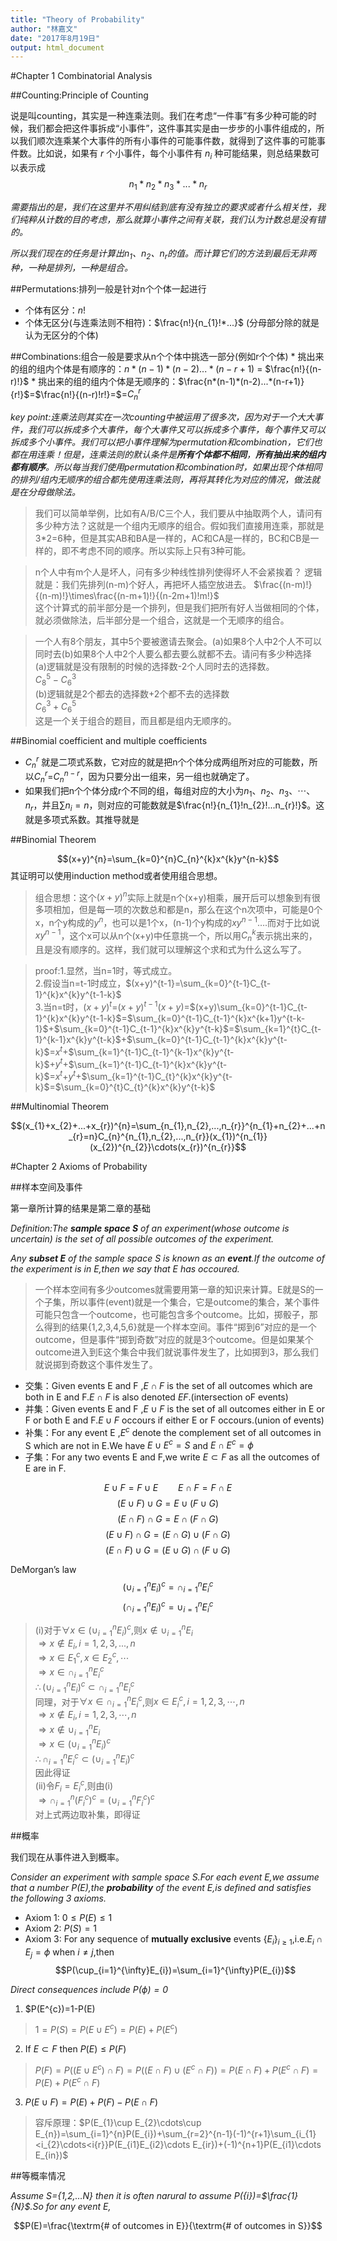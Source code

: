 ```yaml
---
title: "Theory of Probability"
author: "林嘉文"
date: "2017年8月19日"
output: html_document
---
```

#Chapter 1 Combinatorial Analysis

##Counting:Principle of Counting

说是叫counting，其实是一种连乘法则。我们在考虑“一件事”有多少种可能的时候，我们都会把这件事拆成“小事件”，这件事其实是由一步步的小事件组成的，所以我们顺次连乘某个大事件的所有小事件的可能事件数，就得到了这件事的可能事件数。比如说，如果有 *r* 个小事件，每个小事件有 $n_{i}$ 种可能结果，则总结果数可以表示成
$$n_{1}*n_{2}*n_{3}*...*n_{r}$$

*需要指出的是，我们在这里并不用纠结到底有没有独立的要求或者什么相关性，我们纯粹从计数的目的考虑，那么就算小事件之间有关联，我们认为计数总是没有错的。*


*所以我们现在的任务是计算出$n_{1}$、$n_{2}$、$n_{r}$的值。而计算它们的方法到最后无非两种，一种是排列，一种是组合。*


##Permutations:排列一般是针对n个个体一起进行

* 个体有区分：$n!$
* 个体无区分(与连乘法则不相符)：$\frac{n!}{n_{1}!*...}$ (分母部分除的就是认为无区分的个体)

##Combinations:组合一般是要求从n个个体中挑选一部分(例如r个个体)
* 挑出来的组的组内个体是有顺序的：$n*(n-1)*(n-2)...*(n-r+1)$ = $\frac{n!}{(n-r)!}$
* 挑出来的组的组内个体是无顺序的：$\frac{n*(n-1)*(n-2)...*(n-r+1)}{r!}$=$\frac{n!}{(n-r)!r!}=$=$C_{n}^{r}$


*key point:连乘法则其实在一次counting中被运用了很多次，因为对于一个大大事件，我们可以拆成多个大事件，每个大事件又可以拆成多个事件，每个事件又可以拆成多个小事件。我们可以把小事件理解为permutation和combination，它们也都在用连乘！但是，连乘法则的默认条件是**所有个体都不相同**，**所有抽出来的组内都有顺序**。所以每当我们使用permutation和combination时，如果出现个体相同的排列/组内无顺序的组合都先使用连乘法则，再将其转化为对应的情况，做法就是在分母做除法。*

> 我们可以简单举例，比如有A/B/C三个人，我们要从中抽取两个人，请问有多少种方法？这就是一个组内无顺序的组合。假如我们直接用连乘，那就是3*2=6种，但是其实AB和BA是一样的，AC和CA是一样的，BC和CB是一样的，即不考虑不同的顺序。所以实际上只有3种可能。

> n个人中有m个人是坏人，问有多少种线性排列使得坏人不会紧挨着？
> 逻辑就是：我们先排列(n-m)个好人，再把坏人插空放进去。
> $\frac{(n-m)!}{(n-m)!}\times\frac{(n-m+1)!}{(n-2m+1)!m!}$  
> 这个计算式的前半部分是一个排列，但是我们把所有好人当做相同的个体，就必须做除法，后半部分是一个组合，这就是一个无顺序的组合。

> 一个人有8个朋友，其中5个要被邀请去聚会。(a)如果8个人中2个人不可以同时去(b)如果8个人中2个人要么都去要么就都不去。请问有多少种选择  
> (a)逻辑就是没有限制的时候的选择数-2个人同时去的选择数。  
> $C_{8}^{5}-C_{6}^{3}$  
> (b)逻辑就是2个都去的选择数+2个都不去的选择数  
> $C_{6}^{3}+C_{6}^{5}$  
> 这是一个关于组合的题目，而且都是组内无顺序的。

##Binomial coefficient and multiple coefficients

* $C_{n}^{r}$ 就是二项式系数，它对应的就是把n个个体分成两组所对应的可能数，所以$C_{n}^{r}$=$C_{n}^{n-r}$，因为只要分出一组来，另一组也就确定了。
* 如果我们把n个个体分成r个不同的组，每组对应的大小为$n_{1}$、$n_{2}$、$n_{3}$、$\cdots$、$n_{r}$，并且$\sum n_{i}=n$，则对应的可能数就是$\frac{n!}{n_{1}!n_{2}!...n_{r}!}$。这就是多项式系数。其推导就是

##Binomial Theorem

$$(x+y)^{n}=\sum_{k=0}^{n}C_{n}^{k}x^{k}y^{n-k}$$
其证明可以使用induction method或者使用组合思想。

> 组合思想：这个$(x+y)^{n}$实际上就是n个(x+y)相乘，展开后可以想象到有很多项相加，但是每一项的次数总和都是n，那么在这个n次项中，可能是0个x，n个y构成的$y^{n}$，也可以是1个x，(n-1)个y构成的$xy^{n-1}$....而对于比如说$xy^{n-1}$，这个x可以从n个(x+y)中任意挑一个，所以用$C_{n}^{k}$表示挑出来的，且是没有顺序的。这样，我们就可以理解这个求和式为什么这么写了。

> proof:1.显然，当n=1时，等式成立。  
2.假设当n=t-1时成立，$(x+y)^{t-1}=\sum_{k=0}^{t-1}C_{t-1}^{k}x^{k}y^{t-1-k}$  
3.当n=t时，$(x+y)^t$=$(x+y)^{t-1}(x+y)$=$(x+y)\sum_{k=0}^{t-1}C_{t-1}^{k}x^{k}y^{t-1-k}$=$\sum_{k=0}^{t-1}C_{t-1}^{k}x^{k+1}y^{t-k-1}$+$\sum_{k=0}^{t-1}C_{t-1}^{k}x^{k}y^{t-k}$=$\sum_{k=1}^{t}C_{t-1}^{k-1}x^{k}y^{t-k}$+$\sum_{k=0}^{t-1}C_{t-1}^{k}x^{k}y^{t-k}$=$x^{t}$+$\sum_{k=1}^{t-1}C_{t-1}^{k-1}x^{k}y^{t-k}$+$y^t$+$\sum_{k=1}^{t-1}C_{t-1}^{k}x^{k}y^{t-k}$=$x^{t}$+$y^{t}$+$\sum_{k=1}^{t-1}C_{t}^{k}x^{k}y^{t-k}$=$\sum_{k=0}^{t}C_{t}^{k}x^{k}y^{t-k}$

##Multinomial Theorem

$$(x_{1}+x_{2}+...+x_{r})^{n}=\sum_{n_{1},n_{2},...,n_{r}}^{n_{1}+n_{2}+...+n_{r}=n}C_{n}^{n_{1},n_{2},...,n_{r}}(x_{1})^{n_{1}}(x_{2})^{n_{2}}\cdots(x_{r})^{n_{r}}$$

#Chapter 2 Axioms of Probability

##样本空间及事件

第一章所计算的结果是第二章的基础

*Definition:The **sample space S** of an experiment(whose outcome is uncertain) is the set of all possible outcomes of the experiment.*

*Any **subset E** of the sample space S is known as an **event**.If the outcome of the experiment is in E,then we say that E has occoured.*

> 一个样本空间有多少outcomes就需要用第一章的知识来计算。E就是S的一个子集，所以事件(event)就是一个集合，它是outcome的集合，某个事件可能只包含一个outcome，也可能包含多个outcome。比如，掷骰子，那么得到的结果{1,2,3,4,5,6}就是一个样本空间。事件“掷到6”对应的是一个outcome，但是事件“掷到奇数”对应的就是3个outcome。但是如果某个outcome进入到E这个集合中我们就说事件发生了，比如掷到3，那么我们就说掷到奇数这个事件发生了。

* 交集：Given events E and F ,$E\cap F$ is the set of all outcomes which are both in E and F.$E\cap F$ is also denoted $EF$.(intersection oF events)
* 并集：Given events E and F ,$E\cup F$ is the set of all outcomes either in E or F or both E and F.$E\cup F$ occours if either E or F occours.(union of events)
* 补集：For any event E ,$E^{c}$ denote the complement set of all outcomes in S which are not in E.We have $E\cup E^{c}=S$ and $E\cap E^{c}=\phi$
* 子集：For any two events E and F,we write $E\subset F$ as all the outcomes of E are in F.

$$E\cup F=F\cup E \qquad E\cap F=F\cap E$$
$$(E\cup F)\cup G=E\cup(F\cup G)$$
$$(E\cap F)\cap G=E\cap(F\cap G)$$
$$(E\cup F)\cap G=(E\cap G)\cup(F\cap G)$$
$$(E\cap F)\cup G=(E\cup G)\cap(F\cup G)$$

DeMorgan's law
$$(\cup_{i=1}^{n}E_{i})^{c}=\cap_{i=1}^{n}E_{i}^{c}$$
$$(\cap_{i=1}^{n}E_{i})^{c}=\cup_{i=1}^{n}E_{i}^{c}$$

> (i)对于$\forall x \in (\cup_{i=1}^{n}E_{i})^{c}$,则$x \notin \cup_{i=1}^{n}E_{i}$  
> $\Rightarrow x\notin E_{i},i=1,2,3,...,n$  
> $\Rightarrow x\in E_{1}^{c},x\in E_{2}^{c},\cdots$  
> $\Rightarrow x\in \cap_{i=1}^{n}E_{i}^{c}$  
> $\therefore (\cup_{i=1}^{n}E_{i})^{c}\subset\cap_{i=1}^{n}E_{i}^{c}$  
> 同理，对于$\forall x\in \cap_{i=1}^{n}E_{i}^{c}$,则$x\in E_{i}^{c},i=1,2,3,\cdots,n$  
> $\Rightarrow x\notin E_{i},i=1,2,3,\cdots,n$  
> $\Rightarrow x\notin \cup_{i=1}^{n}E_{i}$  
> $\Rightarrow x\in (\cup_{i=1}^{n}E_{i})^{c}$  
> $\therefore \cap_{i=1}^{n}E_{i}^{c}\subset(\cup_{i=1}^{n}E_{i})^{c}$  
> 因此得证  
> (ii)令$F_{i}=E_{i}^{c}$,则由(i)  
> $\Rightarrow \cap_{i=1}^{n}(F_{i}^{c})^{c}=(\cup_{i=1}^{n}F_{i}^{c})^{c}$  
> 对上式两边取补集，即得证

##概率

我们现在从事件进入到概率。

*Consider an experiment with sample space S.For each event E,we assume that a number P(E),the **probability** of the event E,is defined and satisfies the following 3 axioms.*

* Axiom 1: $0\leq P(E)\leq 1$
* Axiom 2: $P(S)=1$
* Axiom 3: For any sequence of **mutually exclusive** events $\{E_{i}\}_{i\geq 1}$,i.e.$E_{i}\cap E_{j}=\phi$ when $i\neq j$,then $$P(\cup_{i=1}^{\infty}E_{i})=\sum_{i=1}^{\infty}P(E_{i})$$

*Direct consequences include $P(\phi)=0$*

1. $P(E^{c})=1-P(E)

> $1=P(S)=P(E\cup E^{c})=P(E)+P(E^{c})$

2. If $E\subset F$ then $P(E)\leq P(F)$

> $P(F)=P((E\cup E^{c})\cap F)=P((E\cap F)\cup (E^{c}\cap F))=P(E\cap F)+P(E^{c}\cap F)=P(E)+P(E^{c}\cap F)$

3. $P(E\cup F)=P(E)+P(F)-P(E\cap F)$

> 容斥原理：$P(E_{1}\cup E_{2}\cdots\cup E_{n})=\sum_{i=1}^{n}P(E_{i})+\sum_{r=2}^{n-1}(-1)^{r+1}\sum_{i_{1}<i_{2}\cdots<i{r}}P(E_{i1}E_{i2}\cdots E_{ir})+(-1)^{n+1}P(E_{i1}\cdots E_{in})$

##等概率情况

*Assume S={1,2,...N} then it is often narural to assume P({i})=$\frac{1}{N}$.So for any event E,*

$$P(E)=\frac{\textrm{# of outcomes in E}}{\textrm{# of outcomes in S}}$$
